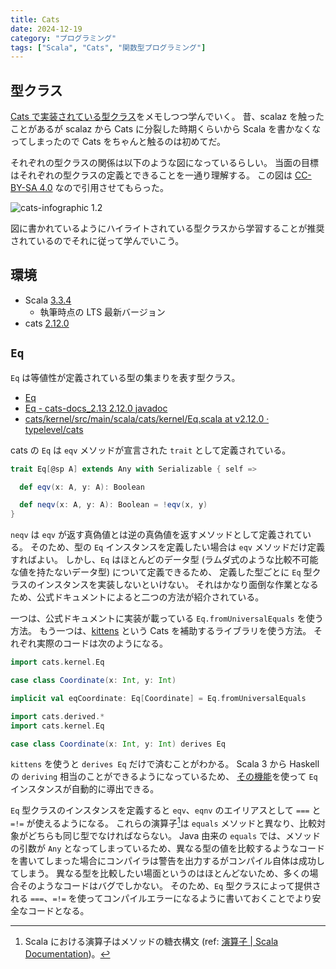 ```yaml
---
title: Cats
date: 2024-12-19
category: "プログラミング"
tags: ["Scala", "Cats", "関数型プログラミング"]
---
```


## 型クラス

[Cats で実装されている型クラス](https://typelevel.org/cats/typeclasses.html#type-classes-in-cats)をメモしつつ学んでいく。
昔、scalaz を触ったことがあるが scalaz から Cats に分裂した時期くらいから Scala を書かなくなってしまったので Cats をちゃんと触るのは初めてだ。

それぞれの型クラスの関係は以下のような図になっているらしい。
当面の目標はそれぞれの型クラスの定義とできることを一通り理解する。
この図は [CC-BY-SA 4.0](https://creativecommons.org/licenses/by-sa/4.0/deed.ja) なので引用させてもらった。

![cats-infographic 1.2](./images/cats.svg)

図に書かれているようにハイライトされている型クラスから学習することが推奨されているのでそれに従って学んでいこう。

## 環境

- Scala [3.3.4](https://www.scala-lang.org/download/3.3.4.html)
  - 執筆時点の LTS 最新バージョン
- cats [2.12.0](https://github.com/typelevel/cats/tree/v2.12.0)

## `Eq`

`Eq` は等値性が定義されている型の集まりを表す型クラス。

- [Eq](https://typelevel.org/cats/typeclasses/eq.html)
- [Eq - cats-docs_2.13 2.12.0 javadoc](https://typelevel.org/cats/typeclasses/eq.html)
- [cats/kernel/src/main/scala/cats/kernel/Eq.scala at v2.12.0 · typelevel/cats](https://github.com/typelevel/cats/blob/v2.12.0/kernel/src/main/scala/cats/kernel/Eq.scala)

cats の `Eq` は `eqv` メソッドが宣言された `trait` として定義されている。

```scala
trait Eq[@sp A] extends Any with Serializable { self =>

  def eqv(x: A, y: A): Boolean

  def neqv(x: A, y: A): Boolean = !eqv(x, y)
}
```

`neqv` は `eqv` が返す真偽値とは逆の真偽値を返すメソッドとして定義されている。
そのため、型の `Eq` インスタンスを定義したい場合は `eqv` メソッドだけ定義すればよい。
しかし、`Eq` はほとんどのデータ型 (ラムダ式のような比較不可能な値を持たないデータ型) について定義できるため、
定義した型ごとに `Eq` 型クラスのインスタンスを実装しないといけない。
それはかなり面倒な作業となるため、公式ドキュメントによると二つの方法が紹介されている。

一つは、公式ドキュメントに実装が載っている `Eq.fromUniversalEquals` を使う方法。
もう一つは、[kittens](https://github.com/typelevel/kittens) という Cats を補助するライブラリを使う方法。
それぞれ実際のコードは次のようになる。

<CodeWithTabs>

```scala !!tabs Eq.fromUniversalEquals
import cats.kernel.Eq

case class Coordinate(x: Int, y: Int)

implicit val eqCoordinate: Eq[Coordinate] = Eq.fromUniversalEquals
```

```scala !!tabs kittens
import cats.derived.*
import cats.kernel.Eq

case class Coordinate(x: Int, y: Int) derives Eq
```

</CodeWithTabs>

`kittens` を使うと `derives Eq` だけで済むことがわかる。
Scala 3 から Haskell の `deriving` 相当のことができるようになっているため、
[その機能](https://docs.scala-lang.org/scala3/reference/contextual/derivation.html)を使って `Eq` インスタンスが自動的に導出できる。

`Eq` 型クラスのインスタンスを定義すると `eqv`、`eqnv` のエイリアスとして `===` と `=!=` が使えるようになる。
これらの演算子[^Scalaの演算子]は `equals` メソッドと異なり、比較対象がどちらも同じ型でなければならない。
Java 由来の `equals` では、メソッドの引数が `Any` となってしまっているため、異なる型の値を比較するようなコードを書いてしまった場合にコンパイラは警告を出力するがコンパイル自体は成功してしまう。
異なる型を比較したい場面というのはほとんどないため、多くの場合そのようなコードはバグでしかない。
そのため、`Eq` 型クラスによって提供される `===`、`=!=` を使ってコンパイルエラーになるように書いておくことでより安全なコードとなる。

[^Scalaの演算子]: Scala における演算子はメソッドの糖衣構文 (ref: [演算子 | Scala Documentation](https://docs.scala-lang.org/ja/tour/operators.html))。
